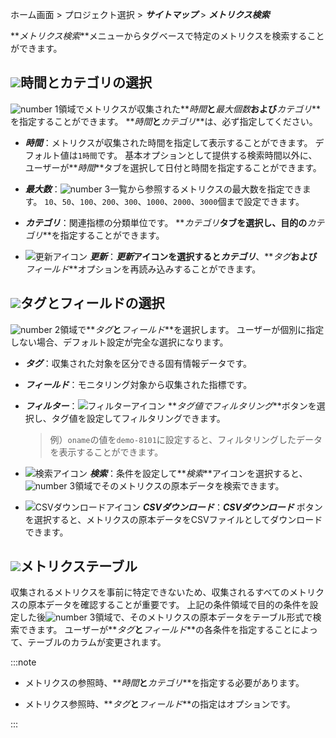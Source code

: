 ホーム画面 > プロジェクト選択 > **_サイトマップ_** > **_メトリクス検索_**

**_メトリクス検索_**メニューからタグベースで特定のメトリクスを検索することができます。 

<ImgLang img='metrics-search.png' desc='メトリクス参照' />

## ![](/img/number-01.png)時間とカテゴリの選択

![number 1](/img/number-01.png)領域でメトリクスが収集された**_時間_**と**_最大個数_**および**_カテゴリ_**を指定することができます。 **_時間_**と**_カテゴリ_**は、必ず指定してください。

-   **_時間_**：メトリクスが収集された時間を指定して表示することができます。 デフォルト値は`1時間`です。 基本オプションとして提供する検索時間以外に、ユーザーが**_時間_**タブを選択して日付と時間を指定することができます。

-   **_最大数_**：![number 3](/img/number-03.png)一覧から参照するメトリクスの最大数を指定できます。 `10`、`50`、`100`、`200`、`300`、`1000`、`2000`、`3000`個まで設定できます。

-   **_カテゴリ_**：関連指標の分類単位です。 **_カテゴリ_**タブを選択し、目的の**_カテゴリ_**を指定することができます。

-   ![更新アイコン](/img/ic-refresh-w-bg.svg) **_更新_**：**_更新_**アイコンを選択すると**_カテゴリ_**、**_タグ_**および**_フィールド_**オプションを再読み込みすることができます。

## ![](/img/number-02.png)タグとフィールドの選択

![number 2](/img/number-02.png)領域で**_タグ_**と**_フィールド_**を選択します。 ユーザーが個別に指定しない場合、デフォルト設定が完全な選択になります。 

-   **_タグ_**：収集された対象を区分できる固有情報データです。

-   **_フィールド_**：モニタリング対象から収集された指標です。

-   **_フィルター_**：![フィルターアイコン](/img/ico-filter.svg) **_タグ値でフィルタリング_**ボタンを選択し、タグ値を設定してフィルタリングできます。

    > 例）`oname`の値を`demo-8101`に設定すると、フィルタリングしたデータを表示することができます。

-   ![検索アイコン](/img/ic-search-on-press.svg) **_検索_**：条件を設定して**_検索_**アイコンを選択すると、![number 3](/img/number-03.png)領域でそのメトリクスの原本データを検索できます。 

-   ![CSVダウンロードアイコン](/img/ic-csv-download-ms.svg) **_CSVダウンロード_**：**_CSVダウンロード_** ボタンを選択すると、メトリクスの原本データをCSVファイルとしてダウンロードできます。

## ![](/img/number-03.png)メトリクステーブル

収集されるメトリクスを事前に特定できないため、収集されるすべてのメトリクスの原本データを確認することが重要です。  上記の条件領域で目的の条件を設定した後![number 3](/img/number-03.png)領域で、そのメトリクスの原本データをテーブル形式で検索できます。 ユーザーが**_タグ_**と**_フィールド_**の各条件を指定することによって、テーブルのカラムが変更されます。

:::note

-   メトリクスの参照時、**_時間_**と**_カテゴリ_**を指定する必要があります。 

-   メトリクス参照時、**_タグ_**と**_フィールド_**の指定はオプションです。 

:::
